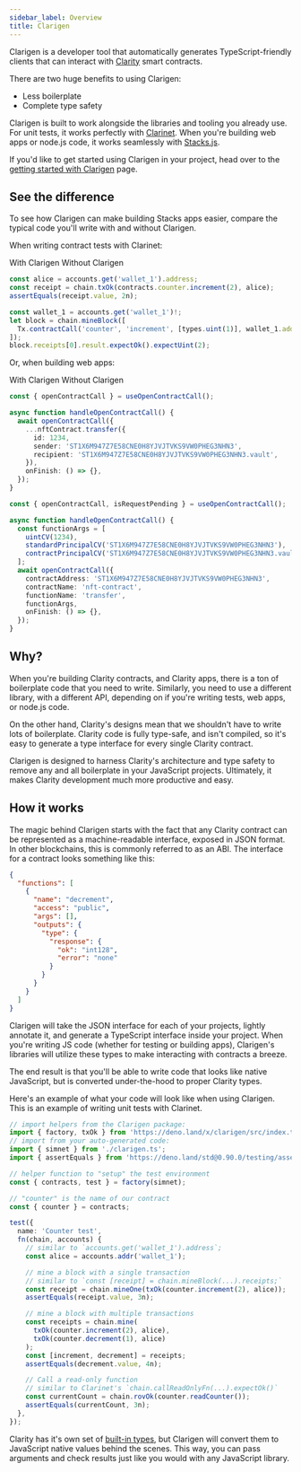 ```yaml
---
sidebar_label: Overview
title: Clarigen
---
```


Clarigen is a developer tool that automatically generates TypeScript-friendly clients that can interact with [Clarity](https://clarity-lang.org) smart contracts.

There are two huge benefits to using Clarigen:

- Less boilerplate
- Complete type safety

Clarigen is built to work alongside the libraries and tooling you already use. For unit tests, it works perfectly with [Clarinet](https://github.com/hirosystems/clarinet). When you're building web apps or node.js code, it works seamlessly with [Stacks.js](https://github.com/hirosystems/stacks.js).

If you'd like to get started using Clarigen in your project, head over to the [getting started with Clarigen](./docs/getting-started) page.

## See the difference

To see how Clarigen can make building Stacks apps easier, compare the typical code you'll write with and without Clarigen.

When writing contract tests with Clarinet:

<Tabs defaultValue="with" className="w-[400px]">
  <TabsList>
    <TabsTrigger value="with">With Clarigen</TabsTrigger>
    <TabsTrigger value="without">Without Clarigen</TabsTrigger>
  </TabsList>
  <TabsContent value="with">

```ts
const alice = accounts.get('wallet_1').address;
const receipt = chain.txOk(contracts.counter.increment(2), alice);
assertEquals(receipt.value, 2n);
```

</TabsContent>
<TabsContent value="without">

```ts
const wallet_1 = accounts.get('wallet_1')!;
let block = chain.mineBlock([
  Tx.contractCall('counter', 'increment', [types.uint(1)], wallet_1.address),
]);
block.receipts[0].result.expectOk().expectUint(2);
```

  </TabsContent>
</Tabs>

Or, when building web apps:

<Tabs defaultValue="with">
  <TabsList>
    <TabsTrigger value="with">With Clarigen</TabsTrigger>
    <TabsTrigger value="without">Without Clarigen</TabsTrigger>
  </TabsList>
  <TabsContent value="with">

```ts
const { openContractCall } = useOpenContractCall();

async function handleOpenContractCall() {
  await openContractCall({
    ...nftContract.transfer({
      id: 1234,
      sender: 'ST1X6M947Z7E58CNE0H8YJVJTVKS9VW0PHEG3NHN3',
      recipient: 'ST1X6M947Z7E58CNE0H8YJVJTVKS9VW0PHEG3NHN3.vault',
    }),
    onFinish: () => {},
  });
}
```

</TabsContent>
<TabsContent value="without">

```ts
const { openContractCall, isRequestPending } = useOpenContractCall();

async function handleOpenContractCall() {
  const functionArgs = [
    uintCV(1234),
    standardPrincipalCV('ST1X6M947Z7E58CNE0H8YJVJTVKS9VW0PHEG3NHN3'),
    contractPrincipalCV('ST1X6M947Z7E58CNE0H8YJVJTVKS9VW0PHEG3NHN3.vault'),
  ];
  await openContractCall({
    contractAddress: 'ST1X6M947Z7E58CNE0H8YJVJTVKS9VW0PHEG3NHN3',
    contractName: 'nft-contract',
    functionName: 'transfer',
    functionArgs,
    onFinish: () => {},
  });
}
```

</TabsContent>
</Tabs>

## Why?

When you're building Clarity contracts, and Clarity apps, there is a ton of boilerplate code that you need to write. Similarly, you need to use a different library, with a different API, depending on if you're writing tests, web apps, or node.js code.

On the other hand, Clarity's designs mean that we shouldn't have to write lots of boilerplate. Clarity code is fully type-safe, and isn't compiled, so it's easy to generate a type interface for every single Clarity contract.

Clarigen is designed to harness Clarity's architecture and type safety to remove any and all boilerplate in your JavaScript projects. Ultimately, it makes Clarity development much more productive and easy.

## How it works

The magic behind Clarigen starts with the fact that any Clarity contract can be represented as a machine-readable interface, exposed in JSON format. In other blockchains, this is commonly referred to as an ABI. The interface for a contract looks something like this:

```json
{
  "functions": [
    {
      "name": "decrement",
      "access": "public",
      "args": [],
      "outputs": {
        "type": {
          "response": {
            "ok": "int128",
            "error": "none"
          }
        }
      }
    }
  ]
}
```

Clarigen will take the JSON interface for each of your projects, lightly annotate it, and generate a TypeScript interface inside your project. When you're writing JS code (whether for testing or building apps), Clarigen's libraries will utilize these types to make interacting with contracts a breeze.

The end result is that you'll be able to write code that looks like native JavaScript, but is converted under-the-hood to proper Clarity types.

Here's an example of what your code will look like when using Clarigen. This is an example of writing unit tests with Clarinet.

```ts title="tests/counter_test.ts"
// import helpers from the Clarigen package:
import { factory, txOk } from 'https://deno.land/x/clarigen/src/index.ts';
// import from your auto-generated code:
import { simnet } from './clarigen.ts';
import { assertEquals } from 'https://deno.land/std@0.90.0/testing/asserts.ts';

// helper function to "setup" the test environment
const { contracts, test } = factory(simnet);

// "counter" is the name of our contract
const { counter } = contracts;

test({
  name: 'Counter test',
  fn(chain, accounts) {
    // similar to `accounts.get('wallet_1').address`;
    const alice = accounts.addr('wallet_1');

    // mine a block with a single transaction
    // similar to `const [receipt] = chain.mineBlock(...).receipts;`
    const receipt = chain.mineOne(txOk(counter.increment(2), alice));
    assertEquals(receipt.value, 3n);

    // mine a block with multiple transactions
    const receipts = chain.mine(
      txOk(counter.increment(2), alice),
      txOk(counter.decrement(1), alice)
    );
    const [increment, decrement] = receipts;
    assertEquals(decrement.value, 4n);

    // Call a read-only function
    // similar to Clarinet's `chain.callReadOnlyFn(...).expectOk()`
    const currentCount = chain.rovOk(counter.readCounter());
    assertEquals(currentCount, 3n);
  },
});
```

Clarity has it&apos;s own set of [built-in types](https://docs.stacks.co/docs/write-smart-contracts/clarity-language/language-types), but Clarigen will convert them to JavaScript native values behind the scenes. This way, you can pass arguments and check results just like you would with any JavaScript library.
